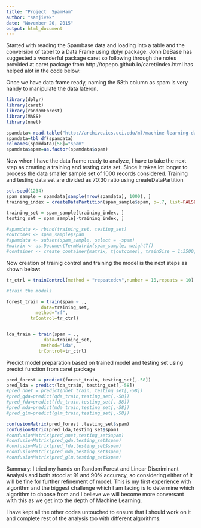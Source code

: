 ```yaml
---
title: "Project  SpamHam"
author: "sanjivek"
date: "November 20, 2015"
output: html_document
---
```

Started with reading the Spambase data and loading into a table and the  conversion of tabel to a Data Frame using dplyr package.
John DeBase has suggested a wonderful package caret so following through the notes provided at caret package from http://topepo.github.io/caret/index.html has helped alot in the code below:

Once we have data frame ready, naming the 58th column as spam is very handy to manipulate the data lateron.


```r
library(dplyr)
library(caret)
library(randomForest)
library(MASS) 
library(nnet)

spamdata<-read.table("http://archive.ics.uci.edu/ml/machine-learning-databases/spambase/spambase.data",header=TRUE, sep=",", na.strings="NA", dec=".", strip.white=TRUE)
spamdata=tbl_df(spamdata)
colnames(spamdata)[58]="spam"
spamdata$spam=as.factor(spamdata$spam)

```

Now when I have the data frame ready to analyze, I have to take the next step as creating a training and testing data set. Since it takes lot longer to process the data smaller sample set of 1000 records considered.
Training and testing data set are divided as 70:30 ratio using createDataPartition


```r


set.seed(1234)
spam_sample = spamdata[sample(nrow(spamdata), 1000), ]
training_index = createDataPartition(spam_sample$spam, p=.7, list=FALSE)

training_set = spam_sample[training_index, ] 
testing_set = spam_sample[-training_index, ]

#spamdata <- rbind(training_set, testing_set)
#outcomes <- spam_sample$spam
#spamdata <- subset(spam_sample, select = -spam)
#matrix <- as.DocumentTermMatrix(spam_sample, weightTf)
#container <- create_container(matrix, t(outcomes), trainSize = 1:3500, testSize = 3501:4000, virgin=FALSE)
```

Now creation of trainig control and training the model is the next steps as shown below:

```r
tr_ctrl = trainControl(method = "repeatedcv",number = 10,repeats = 10)

#train the models

forest_train = train(spam ~ ., 
             data=training_set, 
           method="rf",
         trControl=tr_ctrl)


lda_train = train(spam ~ ., 
              data=training_set, 
             method="lda",
            trControl=tr_ctrl)
```

Predict model preparation based on trained model and testing set using predict function from caret package


```r
pred_forest = predict(forest_train, testing_set[,-58])
pred_lda = predict(lda_train, testing_set[,-58])
#pred_nnet = predict(nnet_train, testing_set[,-58])
#pred_qda=predict(qda_train,testing_set[,-58])
#pred_fda=predict(fda_train,testing_set[,-58])
#pred_mda=predict(mda_train,testing_set[,-58])
#pred_glm=predict(glm_train,testing_set[,-58])

confusionMatrix(pred_forest ,testing_set$spam)
confusionMatrix(pred_lda,testing_set$spam)
#confusionMatrix(pred_nnet,testing_set$spam)
#confusionMatrix(pred_qda,testing_set$spam)
#confusionMatrix(pred_fda,testing_set$spam)
#confusionMatrix(pred_mda,testing_set$spam)
#confusionMatrix(pred_glm,testing_set$spam)

```


Summary: I tried my hands on Random Forest and Linear Discriminant Analysis and both stood at 91 and 90% accuracy, so considering either of it will be fine for further refinement of model. This is my first experience with algorithm and the biggest challenge which I am facing is to determine which algorithm to choose from and I believe we will become more conversant with this as we get into the depth of Machine Learning.

I have kept all the other codes untouched to ensure that I should work on it and complete rest of the analysis too with different algorithms.

